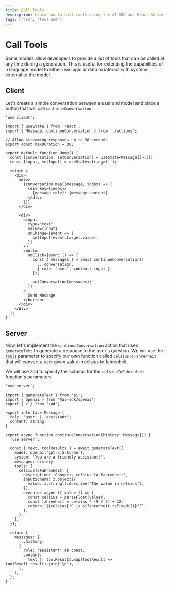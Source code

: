 ```yaml
---
title: Call Tools
description: Learn how to call tools using the AI SDK and React Server Components.
tags: ['rsc', 'tool use']
---
```


# Call Tools

Some models allow developers to provide a list of tools that can be called at any time during a generation. This is useful for extending the capabilities of a language model to either use logic or data to interact with systems external to the model.

<Browser>
  <ChatGeneration
    history={[
      { role: 'User', content: 'How is it going?' },
      { role: 'Assistant', content: 'All good, how may I help you?' },
    ]}
    inputMessage={{
      role: 'User',
      content: 'What is 24 celsius in fahrenheit?',
    }}
    outputMessage={{
      role: 'Assistant',
      content: '24°C is 75.20°F',
    }}
  />
</Browser>

## Client

Let's create a simple conversation between a user and model and place a button that will call `continueConversation`.

```tsx filename='app/page.tsx'
'use client';

import { useState } from 'react';
import { Message, continueConversation } from './actions';

// Allow streaming responses up to 30 seconds
export const maxDuration = 30;

export default function Home() {
  const [conversation, setConversation] = useState<Message[]>([]);
  const [input, setInput] = useState<string>('');

  return (
    <div>
      <div>
        {conversation.map((message, index) => (
          <div key={index}>
            {message.role}: {message.content}
          </div>
        ))}
      </div>

      <div>
        <input
          type="text"
          value={input}
          onChange={event => {
            setInput(event.target.value);
          }}
        />
        <button
          onClick={async () => {
            const { messages } = await continueConversation([
              ...conversation,
              { role: 'user', content: input },
            ]);

            setConversation(messages);
          }}
        >
          Send Message
        </button>
      </div>
    </div>
  );
}
```

## Server

Now, let's implement the `continueConversation` action that uses `generateText` to generate a response to the user's question. We will use the [`tools`](/docs/reference/ai-sdk-core/generate-text#tools) parameter to specify our own function called `celsiusToFahrenheit` that will convert a user given value in celsius to fahrenheit.

We will use zod to specify the schema for the `celsiusToFahrenheit` function's parameters.

```tsx filename='app/actions.ts'
'use server';

import { generateText } from 'ai';
import { openai } from '@ai-sdk/openai';
import { z } from 'zod';

export interface Message {
  role: 'user' | 'assistant';
  content: string;
}

export async function continueConversation(history: Message[]) {
  'use server';

  const { text, toolResults } = await generateText({
    model: openai('gpt-3.5-turbo'),
    system: 'You are a friendly assistant!',
    messages: history,
    tools: {
      celsiusToFahrenheit: {
        description: 'Converts celsius to fahrenheit',
        inputSchema: z.object({
          value: z.string().describe('The value in celsius'),
        }),
        execute: async ({ value }) => {
          const celsius = parseFloat(value);
          const fahrenheit = celsius * (9 / 5) + 32;
          return `${celsius}°C is ${fahrenheit.toFixed(2)}°F`;
        },
      },
    },
  });

  return {
    messages: [
      ...history,
      {
        role: 'assistant' as const,
        content:
          text || toolResults.map(toolResult => toolResult.result).join('\n'),
      },
    ],
  };
}
```

